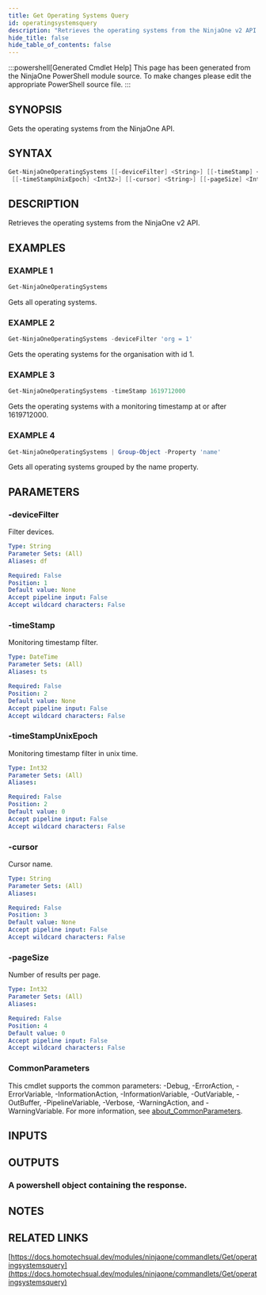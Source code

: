 ```yaml
---
title: Get Operating Systems Query
id: operatingsystemsquery
description: "Retrieves the operating systems from the NinjaOne v2 API."
hide_title: false
hide_table_of_contents: false
---
```


:::powershell[Generated Cmdlet Help]
This page has been generated from the NinjaOne PowerShell module source. To make changes please edit the appropriate PowerShell source file.
:::

## SYNOPSIS

Gets the operating systems from the NinjaOne API.

## SYNTAX

```powershell
Get-NinjaOneOperatingSystems [[-deviceFilter] <String>] [[-timeStamp] <DateTime>]
 [[-timeStampUnixEpoch] <Int32>] [[-cursor] <String>] [[-pageSize] <Int32>] [<CommonParameters>]
```

## DESCRIPTION

Retrieves the operating systems from the NinjaOne v2 API.

## EXAMPLES

### EXAMPLE 1

```powershell
Get-NinjaOneOperatingSystems
```

Gets all operating systems.

### EXAMPLE 2

```powershell
Get-NinjaOneOperatingSystems -deviceFilter 'org = 1'
```

Gets the operating systems for the organisation with id 1.

### EXAMPLE 3

```powershell
Get-NinjaOneOperatingSystems -timeStamp 1619712000
```

Gets the operating systems with a monitoring timestamp at or after 1619712000.

### EXAMPLE 4

```powershell
Get-NinjaOneOperatingSystems | Group-Object -Property 'name'
```

Gets all operating systems grouped by the name property.

## PARAMETERS

### -deviceFilter

Filter devices.

```yaml
Type: String
Parameter Sets: (All)
Aliases: df

Required: False
Position: 1
Default value: None
Accept pipeline input: False
Accept wildcard characters: False
```

### -timeStamp

Monitoring timestamp filter.

```yaml
Type: DateTime
Parameter Sets: (All)
Aliases: ts

Required: False
Position: 2
Default value: None
Accept pipeline input: False
Accept wildcard characters: False
```

### -timeStampUnixEpoch

Monitoring timestamp filter in unix time.

```yaml
Type: Int32
Parameter Sets: (All)
Aliases:

Required: False
Position: 2
Default value: 0
Accept pipeline input: False
Accept wildcard characters: False
```

### -cursor

Cursor name.

```yaml
Type: String
Parameter Sets: (All)
Aliases:

Required: False
Position: 3
Default value: None
Accept pipeline input: False
Accept wildcard characters: False
```

### -pageSize

Number of results per page.

```yaml
Type: Int32
Parameter Sets: (All)
Aliases:

Required: False
Position: 4
Default value: 0
Accept pipeline input: False
Accept wildcard characters: False
```

### CommonParameters

This cmdlet supports the common parameters: -Debug, -ErrorAction, -ErrorVariable, -InformationAction, -InformationVariable, -OutVariable, -OutBuffer, -PipelineVariable, -Verbose, -WarningAction, and -WarningVariable. For more information, see [about_CommonParameters](http://go.microsoft.com/fwlink/?LinkID=113216).

## INPUTS

## OUTPUTS

### A powershell object containing the response.

## NOTES

## RELATED LINKS

[https://docs.homotechsual.dev/modules/ninjaone/commandlets/Get/operatingsystemsquery](https://docs.homotechsual.dev/modules/ninjaone/commandlets/Get/operatingsystemsquery)
